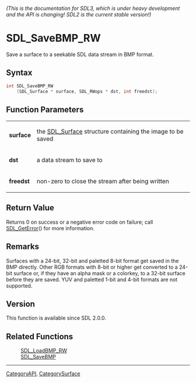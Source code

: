 ====== (This is the documentation for SDL3, which is under heavy development and the API is changing! SDL2 is the current stable version!) ======
= SDL_SaveBMP_RW =

Save a surface to a seekable SDL data stream in BMP format.

== Syntax ==

<syntaxhighlight lang='c'>
int SDL_SaveBMP_RW
    (SDL_Surface * surface, SDL_RWops * dst, int freedst);
</syntaxhighlight>

== Function Parameters ==

{|
|'''surface'''
|the [[SDL_Surface]] structure containing the image to be saved
|-
|'''dst'''
|a data stream to save to
|-
|'''freedst'''
|non-zero to close the stream after being written
|}

== Return Value ==

Returns 0 on success or a negative error code on failure; call
[[SDL_GetError]]() for more information.

== Remarks ==

Surfaces with a 24-bit, 32-bit and paletted 8-bit format get saved in the
BMP directly. Other RGB formats with 8-bit or higher get converted to a
24-bit surface or, if they have an alpha mask or a colorkey, to a 32-bit
surface before they are saved. YUV and paletted 1-bit and 4-bit formats are
not supported.

== Version ==

This function is available since SDL 2.0.0.

== Related Functions ==

:[[SDL_LoadBMP_RW]]
:[[SDL_SaveBMP]]

----
[[CategoryAPI]], [[CategorySurface]]



